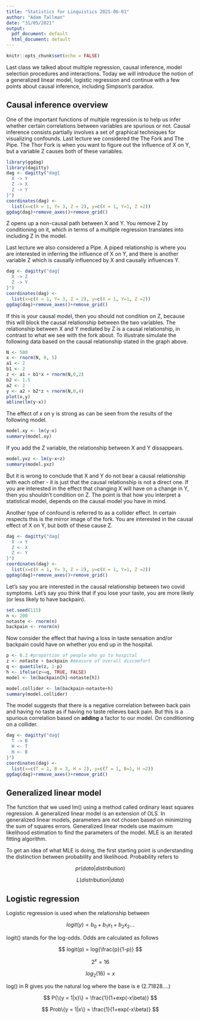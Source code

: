 ```yaml
---
title: "Statistics for Linguistics 2021-06-01"
author: "Adam Tallman"
date: "31/05/2021"
output:
  pdf_document: default
  html_document: default
---
```


```r
knitr::opts_chunk$set(echo = FALSE)
```

Last class we talked about multiple regression, causal inference, model selection procedures and interactions. Today we will introduce the notion of a generalized linear model, logistic regression and continue with a few points about causal inference, including Simpson's paradox.

## Causal inference overview

One of the important functions of multiple regression is to help us infer whether certain correlations between variables are spurious or not. Causal inference consists partially involves a set of graphical techniques for visualizing confounds. Last lecture we considered the The Fork and The Pipe. The Thor Fork is when you want to figure out the influence of X on Y, but a variable Z causes both of these variables. 

```r
library(ggdag)
library(dagitty)
dag <- dagitty("dag{
  X -> Y
  Z -> X
  Z -> Y
}")
coordinates(dag) <-
  list(x=c(X = 1, Y= 3, Z = 2), y=c(X = 1, Y=1, Z =2))
ggdag(dag)+remove_axes()+remove_grid()
```


Z opens up a non-causal path between X and Y. You remove Z by conditioning on it, which in terms of a multiple regression translates into including Z in the model. 

Last lecture we also considered a Pipe. A piped relationship is where you are interested in inferring the influence of X on Y, and there is another variable Z which is causally influenced by X and causally influences Y.

```r
dag <- dagitty("dag{
  X -> Z
  Z -> Y
}")
coordinates(dag) <-
  list(x=c(X = 1, Y= 3, Z = 2), y=c(X = 1, Y=1, Z =2))
ggdag(dag)+remove_axes()+remove_grid()
```



If this is your causal model, then you should not condition on Z, because this will block the causal relationship between the two variables. The relationship between X and Y mediated by Z is a causal relationship, in contrast to what we see with the fork about. To illustrate simulate the following data based on the causal relationship stated in the graph above.

```r
N <- 500
x <- rnorm(N, 0, 5)
a1 <- 2
b1 <- 2
z <- a1 + b1*x + rnorm(N,0,2)
b2 <- 1.5
a2 <- 2
y <- a2 + b2*z + rnorm(N,0,4)
plot(x,y)
abline(lm(y~x))
```

The effect of x on y is strong as can be seen from the results of the following model.

```r
model.xy <- lm(y~x)
summary(model.xy)
```

If you add the Z variable, the relationship between X and Y dissappears. 


```r
model.yxz <- lm(y~x+z)
summary(model.yxz)
```

But it is wrong to conclude that X and Y do not bear a causal relationship with each other - it is just that the causal relationship is not a direct one. If you are interested in the effect that changing X will have on a change in Y, then you shouldn't condition on Z. The point is that how you interpret a statistical model, depends on the causal model you have in mind.

Another type of confound is referred to as a collider effect. In certain respects this is the mirror image of the fork. You are interested in the causal effect of X on Y, but both of these cause Z. 

```r
dag <- dagitty("dag{
  X -> Y
  Z <- X
  Z <- Y
}")
coordinates(dag) <-
  list(x=c(X = 1, Y= 3, Z = 2), y=c(X = 1, Y=1, Z =2))
ggdag(dag)+remove_axes()+remove_grid()
```

Let's say you are interested in the causal relationship between two covid symptoms. Let's say you think that if you lose your taste, you are more likely (or less likely to have backpain).

```r
set.seed(115)
n <- 200
notaste <- rnorm(n)
backpain <- rnorm(n)
```

Now consider the effect that having a loss in taste sensation and/or backpain could have on whether you end up in the hospital.

```r
p <- 0.2 #proportion of people who go to hospital
z <- notaste + backpain #measure of overall discomfort 
q <- quantile(z, 1-p)
h <- ifelse(z>=q, TRUE, FALSE)
model <- lm(backpain[h]~notaste[h])
```

```r
model.collider <- lm(backpain~notaste+h)
summary(model.collider)
```

The model suggests that there is a negative correlation between back pain and having no taste as if having no taste relieves back pain. But this is a spurious correlation based on **adding** a factor to our model. On conditioning on a collider.

```r
dag <- dagitty("dag{
  T -> B
  H <- T
  H <- B
}")
coordinates(dag) <-
  list(x=c(T = 1, B = 3, H = 2), y=c(T = 1, B=1, H =2))
ggdag(dag)+remove_axes()+remove_grid()
```


## Generalized linear model

The function that we used lm() using a method called ordinary least squares regression. A generalized linear model is an extension of OLS. In generalized linear models, parameters are not chosen based on minimizing the sum of squares errors. Generalized linear models use maximum likelihood estimation to find the parameters of the model. MLE is an iterated fitting algorithm.

To get an idea of what MLE is doing, the first starting point is understanding the distinction between probability and likelihood. Probability refers to 

$$ pr(data|distribution) $$


$$ L(distribution|data) $$

## Logistic regression

Logistic regression is used when the relationship between 

$$ logit(y) = b_0 +b_1x_1 + b_2x_2 ... $$

logit() stands for the log-odds. Odds are calculated as follows


$$ logit(p) = log{\frac{p}{1-p}} $$

$$ 2^x = 16 $$

$$ log_2(16) = x $$

log() in R gives you the natural log where the base is e (2.71828....)



$$ P{\{y = 1|x}\} = \frac{1}{1+exp(-x\beta)} $$





$$ Prob\{y = 1|x\} = \frac{1}{1+exp(-x\beta)} $$



















